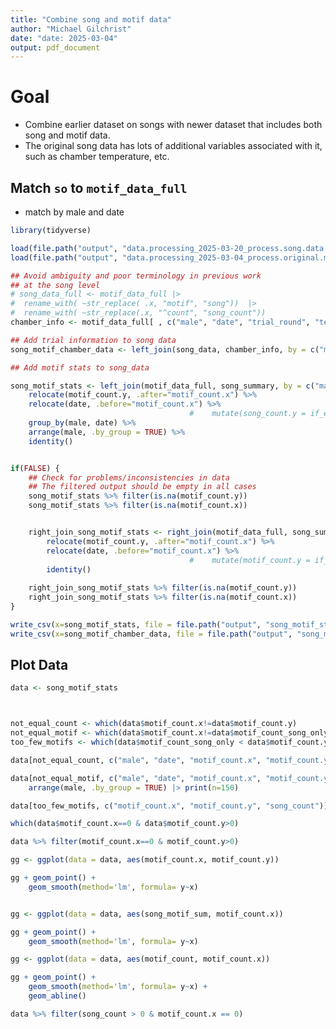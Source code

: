 ```yaml
---
title: "Combine song and motif data"
author: "Michael Gilchrist"
date: "date: 2025-03-04"
output: pdf_document
---
```


# Goal

- Combine earlier dataset on songs with newer dataset that includes both song and motif data.
- The original song data has lots of additional variables associated with it, such as chamber temperature, etc.


## Match `so` to `motif_data_full`

- match by male and date
```r
library(tidyverse)

```

```r
load(file.path("output", "data.processing_2025-03-20_process.song.data.Rda"), verbose = TRUE)
load(file.path("output", "data.processing_2025-03-04_process.original.motif.data.Rda"), verbose = TRUE)

## Avoid ambiguity and poor terminology in previous work
## at the song level
# song_data_full <- motif_data_full |>
#  rename_with( ~str_replace( .x, "motif", "song"))  |>
#  rename_with( ~str_replace(.x, "^count", "song_count"))
chamber_info <- motif_data_full[ , c("male", "date", "trial_round", "temp_target", "temp_mean", "humidity_mean", "vpd", "chamber", "counter", "test_order", "mass")]

## Add trial information to song data
song_motif_chamber_data <- left_join(song_data, chamber_info, by = c("male", "date"))

## Add motif stats to song_data

song_motif_stats <- left_join(motif_data_full, song_summary, by = c("male", "date")) |>
    relocate(motif_count.y, .after="motif_count.x") %>%
    relocate(date, .before="motif_count.x") %>%
                                        #    mutate(song_count.y = if_else(is.na(song_count.y), 0, song_count.y)) %>%
    group_by(male, date) %>%
    arrange(male, .by_group = TRUE) %>%
    identity() 


if(FALSE) {
    ## Check for problems/inconsistencies in data
    ## The filtered output should be empty in all cases
    song_motif_stats %>% filter(is.na(motif_count.y))
    song_motif_stats %>% filter(is.na(motif_count.x))


    right_join_song_motif_stats <- right_join(motif_data_full, song_summary, by = c("male", "date")) |>
        relocate(motif_count.y, .after="motif_count.x") %>%
        relocate(date, .before="motif_count.x") %>%
                                        #    mutate(motif_count.y = if_else(is.na(motif_count.y), 0, motif_count.y)) %>%
        identity()
    
    right_join_song_motif_stats %>% filter(is.na(motif_count.y))
    right_join_song_motif_stats %>% filter(is.na(motif_count.x))
}

write_csv(x=song_motif_stats, file = file.path("output", "song_motif_stats_2025-03-20.csv"))
write_csv(x=song_motif_chamber_data, file = file.path("output", "song_motif_chamber_data_2025-03-20.csv"))
```

## Plot Data
```r

data <- song_motif_stats



not_equal_count <- which(data$motif_count.x!=data$motif_count.y)
not_equal_motif <- which(data$motif_count.x!=data$motif_count_song_only) ## does not include misc_motifs
too_few_motifs <- which(data$motif_count_song_only < data$motif_count.y)

data[not_equal_count, c("male", "date", "motif_count.x", "motif_count.y", "motif_count_song_only", "song_count")] |> print(n=150)

data[not_equal_motif, c("male", "date", "motif_count.x", "motif_count.y", "motif_count_song_only", "song_count")] |> group_by(male, date) |>
    arrange(male, .by_group = TRUE) |> print(n=150)

data[too_few_motifs, c("motif_count.x", "motif_count.y", "song_count")] |> print(n=150)

which(data$motif_count.x==0 & data$motif_count.y>0)

data %>% filter(motif_count.x==0 & motif_count.y>0)

gg <- ggplot(data = data, aes(motif_count.x, motif_count.y))

gg + geom_point() +
    geom_smooth(method='lm', formula= y~x)


gg <- ggplot(data = data, aes(song_motif_sum, motif_count.x))

gg + geom_point() +
    geom_smooth(method='lm', formula= y~x)

gg <- ggplot(data = data, aes(motif_count, motif_count.x))

gg + geom_point() +
    geom_smooth(method='lm', formula= y~x) +
    geom_abline()

data %>% filter(song_count > 0 & motif_count.x == 0)
```
